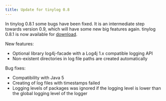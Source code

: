 ```yaml
---
title: Update for tinylog 0.8
---
```


In tinylog 0.8.1 some bugs have been fixed. It is an intermediate step towards version 0.9, which will have some new big features again. tinylog 0.8.1 is now available for [download](/download/).

New features:

* Optional library log4j-facade with a Log4j 1.x compatible logging API
* Non-existent directories in log file paths are created automatically

Bug fixes:

* Compatibility with Java 5
* Creating of log files with timestamps failed
* Logging levels of packages was ignored if the logging level is lower than the global logging level of the logger
